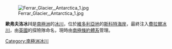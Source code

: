 [[Image:Ferrar_Glacier,_Antarctica_1.jpg|thumb]]

{{coord|77|47|S|163|11|E|display=title}}

'''歐弗夫洛冰川'''是[[南極洲|南極洲]]的[[冰川|冰川]]，位於[[維多利亞地|維多利亞地]]的[[斯科特海岸|斯科特海岸]]，最終注入[[費拉爾冰川|費拉爾冰川]]，由[[英國|英國]]的探險隊命名，現時由[[南極條約體系|南極條約體系]]管理。

{{DEFAULTSORT:Overflow Glacier}}
[[Category:南極洲冰川|Category:南極洲冰川]]


{{ScottCoast-geo-stub}}